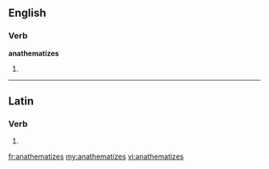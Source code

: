 ==English==

===Verb===
'''anathematizes'''

# {{third-person singular of|[[anathematize]]}}

----

==Latin==

===Verb===
{{la-verb-form|anathematīzēs}}

# {{conjugation of|anathematizo|anathematīzō|2|s|pres|act|sub|lang=la}}

[[fr:anathematizes]]
[[my:anathematizes]]
[[vi:anathematizes]]